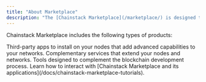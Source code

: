 ```yaml
---
title: "About Marketplace"
description: "The [Chainstack Marketplace](/marketplace/) is designed to meet the needs of developers and connect tools to the Web3 infrastructure to build high-quality apps and services. In addition to marketing and promotion, Chainstack Marketplace handles billing and integration with the infrastructure layer. This enables app developers to focus on bringing valuable enhancements and new features to Web3 services."
---
```


Chainstack Marketplace includes the following types of products:

<CardGroup>
  <Card title="Applications" icon="square-1" iconType="solid">
    Third-party apps to install on your nodes that add advanced capabilities to your networks.
  </Card>
  <Card title="Services" icon="square-2" iconType="solid">
    Complementary services that extend your nodes and networks.
  </Card>
  <Card title="Developer tools" icon="square-3" iconType="solid">
    Tools designed to complement the blockchain development process.
  </Card>
</CardGroup>
Learn how to interact with [Chainstack Marketplace and its applications](/docs/chainstack-marketplace-tutorials).
